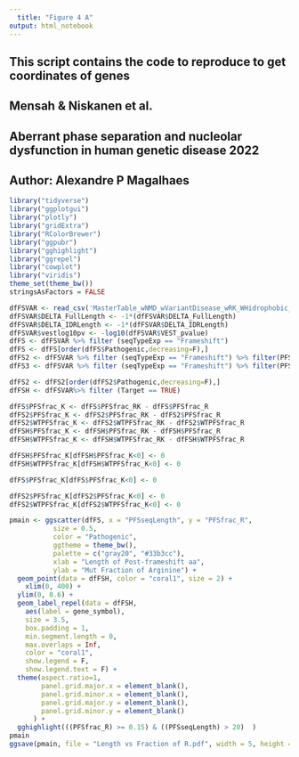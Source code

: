 ```yaml
---
  title: "Figure 4 A"
output: html_notebook
---
```

###########################################################################################
## This script contains the code to reproduce to get coordinates of genes                ##
## Mensah & Niskanen et al.                                                              ##
## Aberrant phase separation and nucleolar dysfunction in human genetic disease 2022     ##
## Author: Alexandre P Magalhaes                                                         ##
###########################################################################################


```r
library("tidyverse")
library("ggplotgui")
library("plotly")
library("gridExtra")
library("RColorBrewer")
library("ggpubr")
library("gghighlight")
library("ggrepel")
library("cowplot")
library("viridis")
theme_set(theme_bw())
stringsAsFactors = FALSE
```
```r
dfFSVAR <- read_csv('MasterTable_wNMD_wVariantDisease_wRK_WHidrophobic_wNLS_wTransmembrane_220608_Full.csv')
dfFSVAR$DELTA_FullLength <- -1*(dfFSVAR$DELTA_FullLength)
dfFSVAR$DELTA_IDRLength <- -1*(dfFSVAR$DELTA_IDRLength)
dfFSVAR$vestlog10pv <- -log10(dfFSVAR$VEST_pvalue)
dfFS <- dfFSVAR %>% filter (seqTypeExp == "Frameshift")
dfFS <- dfFS[order(dfFS$Pathogenic,decreasing=F),]
dfFS2 <- dfFSVAR %>% filter (seqTypeExp == "Frameshift") %>% filter(PFSseqLength >= 20)
dfFS3 <- dfFSVAR %>% filter (seqTypeExp == "Frameshift") %>% filter(PFSseqLength >= 20) %>% filter(PFSfrac_R >= 0.15) 

dfFS2 <- dfFS2[order(dfFS2$Pathogenic,decreasing=F),]
dfFSH <- dfFSVAR%>% filter (Target == TRUE)

```
```r
dfFS$PFSfrac_K <- dfFS$PFSfrac_RK - dfFS$PFSfrac_R
dfFS2$PFSfrac_K <- dfFS2$PFSfrac_RK - dfFS2$PFSfrac_R
dfFS2$WTPFSfrac_K <- dfFS2$WTPFSfrac_RK - dfFS2$WTPFSfrac_R
dfFSH$PFSfrac_K <- dfFSH$PFSfrac_RK - dfFSH$PFSfrac_R
dfFSH$WTPFSfrac_K <- dfFSH$WTPFSfrac_RK - dfFSH$WTPFSfrac_R

dfFSH$PFSfrac_K[dfFSH$PFSfrac_K<0] <- 0
dfFSH$WTPFSfrac_K[dfFSH$WTPFSfrac_K<0] <- 0

dfFS$PFSfrac_K[dfFS$PFSfrac_K<0] <- 0

dfFS2$PFSfrac_K[dfFS2$PFSfrac_K<0] <- 0
dfFS2$WTPFSfrac_K[dfFS2$WTPFSfrac_K<0] <- 0

```
```r
pmain <- ggscatter(dfFS, x = "PFSseqLength", y = "PFSfrac_R",
           size = 0.5,
           color = "Pathogenic",
           ggtheme = theme_bw(),
           palette = c("gray20", "#33b3cc"),
           xlab = "Length of Post-frameshift aa",
           ylab = "Mut Fraction of Arginine") +
  geom_point(data = dfFSH, color = "coral1", size = 2) +
    xlim(0, 400) + 
  ylim(0, 0.6) +
  geom_label_repel(data = dfFSH, 
    aes(label = gene_symbol),
    size = 3.5,
    box.padding = 1,
    min.segment.length = 0,
    max.overlaps = Inf,
    color = "coral1",
    show.legend = F,
    show.legend.text = F) +
  theme(aspect.ratio=1,
        panel.grid.major.x = element_blank(),
        panel.grid.minor.x = element_blank(),
        panel.grid.major.y = element_blank(),
        panel.grid.minor.y = element_blank()
      ) +
  gghighlight(((PFSfrac_R) >= 0.15) & ((PFSseqLength) > 20)  )
pmain
ggsave(pmain, file = "Length vs Fraction of R.pdf", width = 5, height = 5)
```

